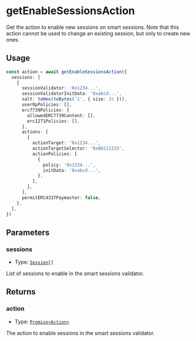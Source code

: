 # getEnableSessionsAction

Get the action to enable new sessions on smart sessions. Note that this action cannot be used to change an existing session, but only to create new ones.

## Usage

```typescript copy
const action = await getEnableSessionsAction({
  sessions: [
    {
      sessionValidator: '0x1234...',
      sessionValidatorInitData: '0xabcd...',
      salt: toHex(toBytes('1', { size: 32 })),
      userOpPolicies: [],
      erc7739Policies: {
        allowedERC7739Content: [],
        erc1271Policies: [],
      },
      actions: [
        {
          actionTarget: '0x1234...',
          actionTargetSelector: '0x00112233',
          actionPolicies: [
            {
              policy: '0x1234...',
              initData: '0xabcd...',
            },
          ],
        },
      ],
      permitERC4337Paymaster: false,
    },
  ],
})
```

## Parameters

### sessions

- Type: [`Session[]`](/module-sdk/glossary/types#session)

List of sessions to enable in the smart sessions validator.

## Returns

### action

- Type: [`Promise<Action>`](/module-sdk/glossary/types#action)

The action to enable sessions in the smart sessions validator.
